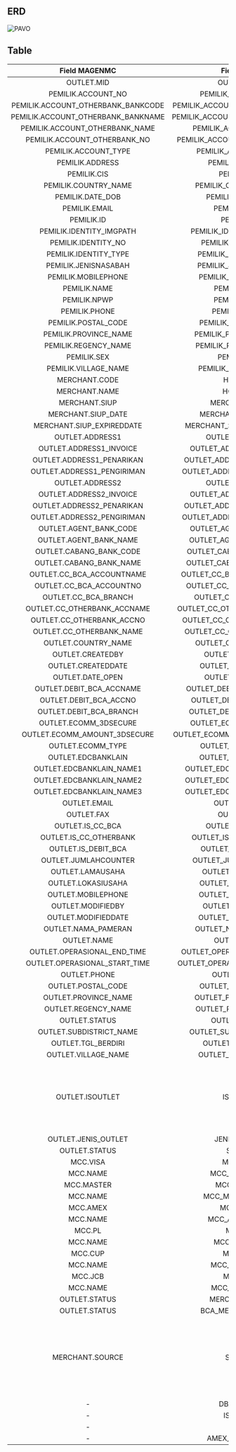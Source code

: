## **ERD**
![PAVO](/img/dokumen_magenta/pavo.png)

## **Table**
|            Field MAGENMC           |           Field PAVO           |                                     Value                                     |
|:----------------------------------:|:------------------------------:|:-----------------------------------------------------------------------------:|
| OUTLET.MID                         | OUTLET_MID                     |                                                                               |
| PEMILIK.ACCOUNT_NO                 | PEMILIK_ACCOUNT_NO             |                                                                               |
| PEMILIK.ACCOUNT_OTHERBANK_BANKCODE | PEMILIK_ACCOUNT_OTHERBANK_CODE |                                                                               |
| PEMILIK.ACCOUNT_OTHERBANK_BANKNAME | PEMILIK_ACCOUNT_OTHERBANK_NAME |                                                                               |
| PEMILIK.ACCOUNT_OTHERBANK_NAME     | PEMILIK_ACCOUNT_NAMES          |                                                                               |
| PEMILIK.ACCOUNT_OTHERBANK_NO       | PEMILIK_ACCOUNT_OTHERBANK_NO   |                                                                               |
| PEMILIK.ACCOUNT_TYPE               | PEMILIK_ACCOUNT_TYPE           |                                                                               |
| PEMILIK.ADDRESS                    | PEMILIK_ADDRESS                |                                                                               |
| PEMILIK.CIS                        | PEMILIK_CIS                    |                                                                               |
| PEMILIK.COUNTRY_NAME               | PEMILIK_COUNTRY_NAME           |                                                                               |
| PEMILIK.DATE_DOB                   | PEMILIK_DATE_DOB               |                                                                               |
| PEMILIK.EMAIL                      | PEMILIK_EMAIL                  |                                                                               |
| PEMILIK.ID                         | PEMILIK_ID                     |                                                                               |
| PEMILIK.IDENTITY_IMGPATH           | PEMILIK_IDENTITY_IMGPATH       |                                                                               |
| PEMILIK.IDENTITY_NO                | PEMILIK_IDENTITY_NO            |                                                                               |
| PEMILIK.IDENTITY_TYPE              | PEMILIK_IDENTITY_TYPE          |                                                                               |
| PEMILIK.JENISNASABAH               | PEMILIK_JENISNASABAH           |                                                                               |
| PEMILIK.MOBILEPHONE                | PEMILIK_MOBILEPHONE            |                                                                               |
| PEMILIK.NAME                       | PEMILIK_NAME                   |                                                                               |
| PEMILIK.NPWP                       | PEMILIK_NPWP                   |                                                                               |
| PEMILIK.PHONE                      | PEMILIK_PHONE                  |                                                                               |
| PEMILIK.POSTAL_CODE                | PEMILIK_POSTAL_CODE            |                                                                               |
| PEMILIK.PROVINCE_NAME              | PEMILIK_PROVINCE_NAME          |                                                                               |
| PEMILIK.REGENCY_NAME               | PEMILIK_REGENCY_NAME           |                                                                               |
| PEMILIK.SEX                        | PEMILIK_SEX                    |                                                                               |
| PEMILIK.VILLAGE_NAME               | PEMILIK_VILLAGE_NAME           |                                                                               |
| MERCHANT.CODE                      | HO_CODE                        |                                                                               |
| MERCHANT.NAME                      | HO_NAME                        |                                                                               |
| MERCHANT.SIUP                      | MERCHANT_SIUP                  |                                                                               |
| MERCHANT.SIUP_DATE                 | MERCHANT_SIUP_DATE             |                                                                               |
| MERCHANT.SIUP_EXPIREDDATE          | MERCHANT_SIUP_EXPIREDDATE      |                                                                               |
| OUTLET.ADDRESS1                    | OUTLET_ADDRESS1                |                                                                               |
| OUTLET.ADDRESS1_INVOICE            | OUTLET_ADDRESS1_INVOICE        |                                                                               |
| OUTLET.ADDRESS1_PENARIKAN          | OUTLET_ADDRESS1_PENARIKAN      |                                                                               |
| OUTLET.ADDRESS1_PENGIRIMAN         | OUTLET_ADDRESS1_PENGIRIMAN     |                                                                               |
| OUTLET.ADDRESS2                    | OUTLET_ADDRESS2                |                                                                               |
| OUTLET.ADDRESS2_INVOICE            | OUTLET_ADDRESS2_INVOICE        |                                                                               |
| OUTLET.ADDRESS2_PENARIKAN          | OUTLET_ADDRESS2_PENARIKAN      |                                                                               |
| OUTLET.ADDRESS2_PENGIRIMAN         | OUTLET_ADDRESS2_PENGIRIMAN     |                                                                               |
| OUTLET.AGENT_BANK_CODE             | OUTLET_AGENT_BANK_CODE         |                                                                               |
| OUTLET.AGENT_BANK_NAME             | OUTLET_AGENT_BANK_NAME         |                                                                               |
| OUTLET.CABANG_BANK_CODE            | OUTLET_CABANG_BANK_CODE        |                                                                               |
| OUTLET.CABANG_BANK_NAME            | OUTLET_CABANG_BANK_NAME        |                                                                               |
| OUTLET.CC_BCA_ACCOUNTNAME          | OUTLET_CC_BCA_ACCOUNTNAME      |                                                                               |
| OUTLET.CC_BCA_ACCOUNTNO            | OUTLET_CC_BCA_ACCOUNTNO        |                                                                               |
| OUTLET.CC_BCA_BRANCH               | OUTLET_CC_BCA_BRANCH           |                                                                               |
| OUTLET.CC_OTHERBANK_ACCNAME        | OUTLET_CC_OTHERBANK_ACCNAME    |                                                                               |
| OUTLET.CC_OTHERBANK_ACCNO          | OUTLET_CC_OTHERBANK_ACCNO      |                                                                               |
| OUTLET.CC_OTHERBANK_NAME           | OUTLET_CC_OTHERBANK_NAME       |                                                                               |
| OUTLET.COUNTRY_NAME                | OUTLET_COUNTRY_NAME            |                                                                               |
| OUTLET.CREATEDBY                   | OUTLET_CREATEDBY               |                                                                               |
| OUTLET.CREATEDDATE                 | OUTLET_CREATEDDATE             |                                                                               |
| OUTLET.DATE_OPEN                   | OUTLET_DATE_OPEN               |                                                                               |
| OUTLET.DEBIT_BCA_ACCNAME           | OUTLET_DEBIT_BCA_ACCNAME       |                                                                               |
| OUTLET.DEBIT_BCA_ACCNO             | OUTLET_DEBIT_BCA_ACCNO         |                                                                               |
| OUTLET.DEBIT_BCA_BRANCH            | OUTLET_DEBIT_BCA_BRANCH        |                                                                               |
| OUTLET.ECOMM_3DSECURE              | OUTLET_ECOMM_3DSECURE          |                                                                               |
| OUTLET.ECOMM_AMOUNT_3DSECURE       | OUTLET_ECOMM_AMOUNT_3DSECURE   |                                                                               |
| OUTLET.ECOMM_TYPE                  | OUTLET_ECOMM_TYPE              |                                                                               |
| OUTLET.EDCBANKLAIN                 | OUTLET_EDCBANKLAIN             |                                                                               |
| OUTLET.EDCBANKLAIN_NAME1           | OUTLET_EDCBANKLAIN_NAME1       |                                                                               |
| OUTLET.EDCBANKLAIN_NAME2           | OUTLET_EDCBANKLAIN_NAME2       |                                                                               |
| OUTLET.EDCBANKLAIN_NAME3           | OUTLET_EDCBANKLAIN_NAME3       |                                                                               |
| OUTLET.EMAIL                       | OUTLET_EMAIL                   |                                                                               |
| OUTLET.FAX                         | OUTLET_FAX                     |                                                                               |
| OUTLET.IS_CC_BCA                   | OUTLET_IS_CC_BCA               |                                                                               |
| OUTLET.IS_CC_OTHERBANK             | OUTLET_IS_CC_OTHERBANK         |                                                                               |
| OUTLET.IS_DEBIT_BCA                | OUTLET_IS_DEBIT_BCA            |                                                                               |
| OUTLET.JUMLAHCOUNTER               | OUTLET_JUMLAHCOUNTER           |                                                                               |
| OUTLET.LAMAUSAHA                   | OUTLET_LAMAUSAHA               |                                                                               |
| OUTLET.LOKASIUSAHA                 | OUTLET_LOKASIUSAHA             |                                                                               |
| OUTLET.MOBILEPHONE                 | OUTLET_MOBILEPHONE             |                                                                               |
| OUTLET.MODIFIEDBY                  | OUTLET_MODIFIEDBY              |                                                                               |
| OUTLET.MODIFIEDDATE                | OUTLET_MODIFIEDDATE            |                                                                               |
| OUTLET.NAMA_PAMERAN                | OUTLET_NAMA_PAMERAN            |                                                                               |
| OUTLET.NAME                        | OUTLET_NAME                    |                                                                               |
| OUTLET.OPERASIONAL_END_TIME        | OUTLET_OPERASIONAL_END_TIME    |                                                                               |
| OUTLET.OPERASIONAL_START_TIME      | OUTLET_OPERASIONAL_START_TIME  |                                                                               |
| OUTLET.PHONE                       | OUTLET_PHONE                   |                                                                               |
| OUTLET.POSTAL_CODE                 | OUTLET_POSTAL_CODE             |                                                                               |
| OUTLET.PROVINCE_NAME               | OUTLET_PROVINCE_NAME           |                                                                               |
| OUTLET.REGENCY_NAME                | OUTLET_REGENCY_NAME            |                                                                               |
| OUTLET.STATUS                      | OUTLET_STATUS                  |                                                                               |
| OUTLET.SUBDISTRICT_NAME            | OUTLET_SUBDISTRICT_NAME        |                                                                               |
| OUTLET.TGL_BERDIRI                 | OUTLET_TGL_BERDIRI             |                                                                               |
| OUTLET.VILLAGE_NAME                | OUTLET_VILLAGE_NAME            |                                                                               |
| OUTLET.ISOUTLET                    | ISOUTLET                       | O.ISOUTLET = 0 ==> "MID CICILAN NOL PERSEN" O.ISOUTLET = 1 ==> "MID OUTLET"   |
| OUTLET.JENIS_OUTLET                | JENIS_OUTLET                   |                                                                               |
| OUTLET.STATUS                      | STATUS                         |                                                                               |
| MCC.VISA                           | MCC_VISA                       |                                                                               |
| MCC.NAME                           | MCC_VISA_NAME                  |                                                                               |
| MCC.MASTER                         | MCC_MASTER                     |                                                                               |
| MCC.NAME                           | MCC_MASTER_NAME                |                                                                               |
| MCC.AMEX                           | MCC_AMEX                       |                                                                               |
| MCC.NAME                           | MCC_AMEX_NAME                  |                                                                               |
| MCC.PL                             | MCC_PL                         |                                                                               |
| MCC.NAME                           | MCC_PL_NAME                    |                                                                               |
| MCC.CUP                            | MCC_CUP                        |                                                                               |
| MCC.NAME                           | MCC_CUP_NAME                   |                                                                               |
| MCC.JCB                            | MCC_JCB                        |                                                                               |
| MCC.NAME                           | MCC_JCB_NAME                   |                                                                               |
| OUTLET.STATUS                      | MERCHANT_TYPE                  |                                                                               |
| OUTLET.STATUS                      | BCA_MERCHANT_TYPE              |                                                                               |
| MERCHANT.SOURCE                    | SOURCE                         | M.SOURCE = 1 ==> "MAGENTA" M.SOURCE = 2 ==> "McB" M.SOURCE = 3 ==> "ELASTICs" |
| -                                  | DB_SOURCE                      | "MAGENTA"                                                                     |
| -                                  | ISDELETE                       | "FALSE"                                                                       |
| -                                  | MID                            | ""                                                                            |
| -                                  | AMEX_SE_NUMBER                 | ""                                                                            |